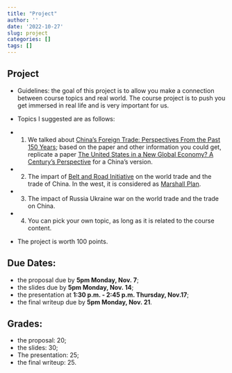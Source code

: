 ```yaml
---
title: "Project"
author: ''
date: '2022-10-27'
slug: project
categories: []
tags: []
---
```


## Project

- Guidelines: the goal of this project is to allow you make a connection
between course topics and real world. The course project is to push you get immersed in real life and is very important for us.

- Topics I suggested are as follows:

- 1. We talked about [China’s Foreign Trade: Perspectives From the Past 150 Years](https://chinawto.netlify.app/pdf/ChinaTrade150ys_Keller_Li_Shiue.pdf); based on the paper and other information you could get, replicate a paper [The United States in a New Global Economy? A Century's Perspective](https://chinawto.netlify.app/pdf/USinaNewGlobalEconomy.pdf) for a China's version.

- 2. The impart of [Belt and Road Initiative](https://en.wikipedia.org/wiki/Belt_and_Road_Initiative) on the world trade and the trade of China. In the west, it is considered as [Marshall Plan](https://en.wikipedia.org/wiki/Marshall_Plan).

- 3. The impact of Russia Ukraine war on the world trade and the trade on China. 
- 4. You can pick your own topic, as long as it is related to the course content.


- The project is worth $100$ points.

## Due Dates: 
   - the proposal due by **5pm Monday, Nov. 7**;
   - the slides due by **5pm Monday, Nov. 14**;
   - the presentation at **1:30 p.m. - 2:45 p.m. Thursday, Nov.17**;
   - the final writeup due by **5pm Monday, Nov. 21**.
   
## Grades: 

   - the proposal: $20$;
   - the slides: $30$;
   - The presentation: $25$;
   - the final writeup: $25$.